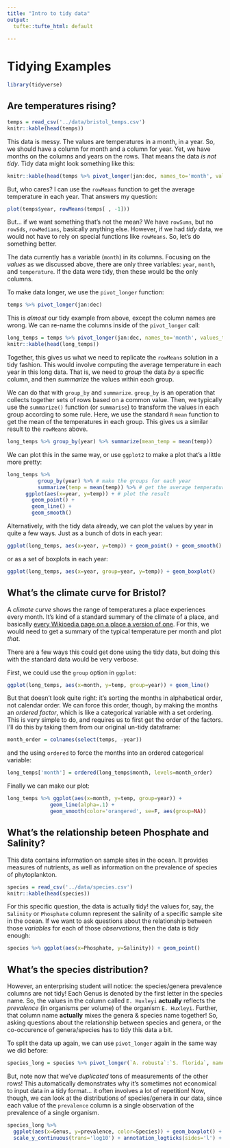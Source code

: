 ```yaml
---
title: "Intro to tidy data"
output: 
  tufte::tufte_html: default
    
---
```


# Tidying Examples

```r
library(tidyverse)
```

## Are temperatures rising? 

```r
temps = read_csv('../data/bristol_temps.csv')
knitr::kable(head(temps))
```

This data is messy. The values are temperatures in a month, in a year. So, we should have a column for month and a column for year. Yet, we have months on the columns and years on the rows. That means the data *is not tidy*. Tidy data might look something like this: 

```r
knitr::kable(head(temps %>% pivot_longer(jan:dec, names_to='month', values_to='temperature'), 12))
```

But, who cares? I can use the `rowMeans` function to get the average temperature in each year. That answers my question:

```r
plot(temps$year, rowMeans(temps[ , -1]))
```

But... if we want something that's not the mean? We have `rowSums`, but no `rowSds`, `rowMedians`, basically anything else. However, if we had *tidy* data, we would not have to rely on special functions like `rowMeans`.  So, let's do something better. 

The data currently has a variable (`month`) in its columns. Focusing on the *values* as we discussed above, there are only three variables: `year`, `month`, and `temperature`. If the data were tidy, then these would be the only columns. 

To make data longer, we use the `pivot_longer` function:

```r
temps %>% pivot_longer(jan:dec)
```

This is *almost* our tidy example from above, except the column names are wrong. We can re-name the columns inside of the `pivot_longer` call:

```r
long_temps = temps %>% pivot_longer(jan:dec, names_to='month', values_to='temp')
knitr::kable(head(long_temps))
```

Together, this gives us what we need to replicate the `rowMeans` solution in a tidy fashion. This would involve computing the average temperature in each year in this long data.
That is, we need to *group* the data *by* a specific column, and then *summarize* the values within each group. 

We can do that with `group_by` and `summarize`. `group_by` is an operation that collects together sets of rows based on a common value. Then, we typically use the `summarize()` function (or `summarise`) to transform the values in each group according to some rule. Here, we use the standard `R` `mean` function to get the mean of the temperatures in each group. This gives us a similar result to the `rowMeans` above.


```r
long_temps %>% group_by(year) %>% summarize(mean_temp = mean(temp))
```
We can plot this in the same way, or use `ggplot2` to make a plot that's a little more pretty:

```r
long_temps %>%
          group_by(year) %>% # make the groups for each year
          summarize(temp = mean(temp)) %>% # get the average temperature
      ggplot(aes(x=year, y=temp)) + # plot the result
        geom_point() + 
        geom_line() + 
        geom_smooth()
```

Alternatively, with the tidy data already, we can plot the values by year in quite a few ways. Just as a bunch of dots in each year:

```r
ggplot(long_temps, aes(x=year, y=temp)) + geom_point() + geom_smooth()
```

or as a set of boxplots in each year:

```r
ggplot(long_temps, aes(x=year, group=year, y=temp)) + geom_boxplot()
```

## What's the climate curve for Bristol?

A *climate curve* shows the range of temperatures a place experiences every month. It's kind of a standard summary of the climate of a place, and basically [every Wikipedia page on a place a version of one](https://en.wikipedia.org/wiki/Bristol#Climate). For this, we would need to get a summary of the typical temperature per month and plot *that*. 

There are a few ways this could get done using the tidy data, but doing this with the standard data would be very verbose. 

First, we could use the `group` option in `ggplot`:

```r
ggplot(long_temps, aes(x=month, y=temp, group=year)) + geom_line()
```

But that doesn't look quite right: it's sorting the months in alphabetical order, not calendar order. We can force this order, though, by making the months an *ordered factor*, which is like a categorical variable with a set ordering. This is very simple to do, and requires us to first get the order of the factors. I'll do this by taking them from our original un-tidy dataframe: 

```r
month_order = colnames(select(temps, -year))
```

and the using `ordered` to force the months into an ordered categorical variable: 
```r
long_temps['month'] = ordered(long_temps$month, levels=month_order)
```

Finally we can make our plot: 
```r
long_temps %>% ggplot(aes(x=month, y=temp, group=year)) +
              geom_line(alpha=.1) + 
              geom_smooth(color='orangered', se=F, aes(group=NA))
```

## What's the relationship beteen Phosphate and Salinity?

This data contains information on sample sites in the ocean. It provides measures of nutrients, as well as information on the prevalence of species of phytoplankton. 

```r
species = read_csv('../data/species.csv')
knitr::kable(head(species))
```

For this specific question, the data is actually tidy! the values for, say, the `Salinity` or `Phosphate` column represent the salinity of a specific sample site in the ocean. If we want to ask questions about the relationship between those *variables* for each of those *observations*, then the data is tidy enough:

```r
species %>% ggplot(aes(x=Phosphate, y=Salinity)) + geom_point()
```

## What's the species distribution?

However, an enterprising student will notice: the species/genera prevalence columns are not tidy! Each Genus is denoted by the first letter in the species name. So, the values in the column called `E. Huxleyi` __actually__ reflects the *prevalence* (in organisms per volume) of the organism `E. Huxleyi`. Further, that column name __actually__ mixes the genera & species name together! So, asking questions about the relationship between species and genera, or the co-occurence of genera/species has to tidy this data a bit. 

To split the data up again, we can use `pivot_longer` again in the same way we did before: 
```r
species_long = species %>% pivot_longer(`A. robusta`:`S. florida`, names_to=c("Genus", "Species"), names_sep='. ', values_to='prevalence')
```

But, note now that we've *duplicated* tons of measurements of the other rows! This automatically demonstrates why it's sometimes not economical to input data in a tidy format... it often involves a lot of repetition! Now, though, we can look at the distributions of species/genera in our data, since each value of the `prevalence` column is a single observation of the prevalence of a single organism. 

```r
species_long %>%
  ggplot(aes(x=Genus, y=prevalence, color=Species)) + geom_boxplot() + 
  scale_y_continuous(trans='log10') + annotation_logticks(sides='l') + ylab("Prevalence (log10)")
```
